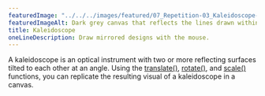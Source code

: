 ---
featuredImage: "../../../images/featured/07_Repetition-03_Kaleidoscope-thumbnail.png"
featuredImageAlt: Dark grey canvas that reflects the lines drawn within it in symmetrical sections.
title: Kaleidoscope
oneLineDescription: Draw mirrored designs with the mouse.
---

A kaleidoscope is an optical instrument with two or more
reflecting surfaces tilted to each other at an angle. Using the
<a href="/reference/p5/translate/" target="_blank">translate()</a>,
<a href="/reference/p5/rotate/" target="_blank">rotate()</a>,
and <a href="/reference/p5/scale/" target="_blank">scale()</a> functions, you can replicate the resulting visual
of a kaleidoscope in a canvas.